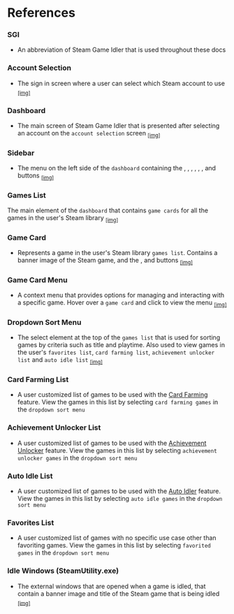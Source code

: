
# References

### SGI

- An abbreviation of Steam Game Idler that is used throughout these docs

### Account Selection

- The sign in screen where a user can select which Steam account to use <sub>[[img]](/gallery#account-selection)</sub>

### Dashboard

- The main screen of Steam Game Idler that is presented after selecting an account on the `account selection` screen <sub>[[img]](/gallery#games-list)</sub>

### Sidebar

- The  menu on the left side of the `dashboard` containing the <Icon type='game' />, <Icon type='cards' />, <Icon type='award' />, <Icon type='hourglass' />, <Icon type='heart' />, <Icon type='gift' />, <Icon type='cog' /> and <Icon type='signout' /> buttons <sub>[[img]](/gallery#games-list)</sub>

### Games List

The main element of the `dashboard` that contains `game cards` for all the games in the user's Steam library <sub>[[img]](/gallery#games-list)</sub>

### Game Card

- Represents a game in the user's Steam library `games list`. Contains a banner image of the Steam game, and the <Icon type='play' />, <Icon type='award' /> and <Icon type='dots' /> buttons <sub>[[img]](/gallery#games-list)</sub>

### Game Card Menu

- A context menu that provides options for managing and interacting with a specific game. Hover over a `game card` and click <Icon type='dots' /> to view the menu <sub>[[img]](/gallery#games-list)</sub>

### Dropdown Sort Menu

- The select element at the top of the `games list` that is used for sorting games by criteria such as title and playtime. Also used to view games in the user's `favorites list`, `card farming list`, `achievement unlocker list` and `auto idle list` <sub>[[img]](/gallery#games-list)</sub>

### Card Farming List

- A user customized list of games to be used with the [Card Farming](/features/card-farming) feature. View the games in this list by selecting `card farming games` in the `dropdown sort menu`

### Achievement Unlocker List

- A user customized list of games to be used with the [Achievement Unlocker](/features/achievement-unlocker) feature. View the games in this list by selecting `achievement unlocker games` in the `dropdown sort menu`

### Auto Idle List

- A user customized list of games to be used with the [Auto Idler](/features/auto-idler) feature. View the games in this list by selecting `auto idle games` in the `dropdown sort menu`

### Favorites List

- A user customized list of games with no specific use case other than favoriting games. View the games in this list by selecting `favorited games` in the `dropdown sort menu`

### Idle Windows (SteamUtility.exe)

- The external windows that are opened when a game is idled, that contain a banner image and title of the Steam game that is being idled <sub>[[img]](/gallery#idle-window-steamutilityexe)</sub>
